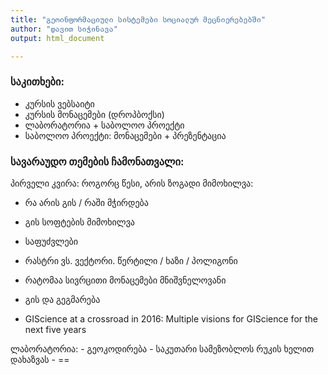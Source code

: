 ```yaml
---
title: "გეოინფორმაციული სისტემები სოციალურ მეცნიერებებში"
author: "დავით სიჭინავა"
output: html_document

---
```


### საკითხები:
- კურსის ვებსაიტი
- კურსის მონაცემები (დროპბოქსი)
- ლაბორატორია + საბოლოო პროექტი
- საბოლოო პროექტი: მონაცემები + პრეზენტაცია

### სავარაუდო თემების ჩამონათვალი:
პირველი კვირა:
როგორც წესი, არის ზოგადი მიმოხილვა:

- რა არის გის / რაში მჭირდება

- გის სოფტების მიმოხილვა

- საფუძვლები

- რასტრი ვს. ვექტორი. წერტილი / ხაზი / პოლიგონი

- რატომაა სივრცითი მონაცემები მნიშვნელოვანი

- გის და გეგმარება 

- GIScience at a crossroad in 2016: Multiple visions for GIScience
for the next five years
 

ლაბორატორია:
- გეოკოდირება
- საკუთარი სამეზობლოს რუკის ხელით დახაზვას
- 
==

